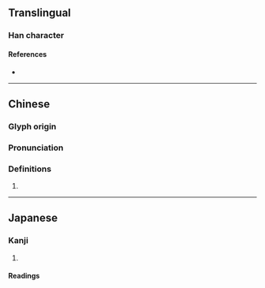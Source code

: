 {{character info}}
==Translingual==

===Han character===
{{Han char|rn=75|rad=木|as=07|sn=11|four=41911|canj=DMVM|ids=⿰木巠}}

====References====
* {{Han ref|kx=0527.030|dkj=14804|dj=0915.220|hdz=21212.080|uh=6871|ud=26737|bh=D5C8|bd=54728}}

----

==Chinese==
{{zh-forms|s=𣐕}}

===Glyph origin===
{{Han etym}}

===Pronunciation===
{{zh-pron
|m=jìng
|c=ging3
|mn=kèng
|mc=y
|oc=y
|cat=
}}

===Definitions===
{{zh-hanzi}}

# {{rfdef|zh}}

----

==Japanese==

===Kanji===
{{ja-kanji|grade=|rs=木07}}

# {{rfdef|ja|sort=木07}}

====Readings====
{{ja-readings|on=[[けい]] (kei), [[きょう]] (kyō)|kun=}}